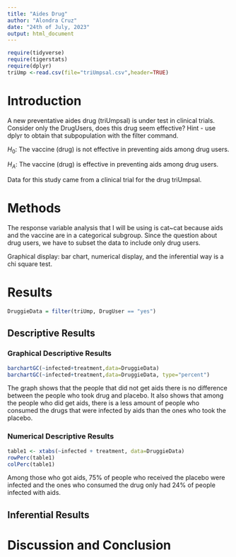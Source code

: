 ```yaml
---
title: "Aides Drug"
author: "Alondra Cruz"
date: "24th of July, 2023"
output: html_document
---
```


```r
require(tidyverse)
require(tigerstats)
require(dplyr)
triUmp <-read.csv(file="triUmpsal.csv",header=TRUE)
```

# Introduction

<!--In this section you explain what you are trying to show.  Where did the data come from?  What is the research or other question you are trying to answer?.  If you skimp in this section expect to be marked down in your grade. Paint a picture of the project a couple of paragraphs is expected!-->

A new  preventative aides drug (triUmpsal) is under test in clinical trials. Consider only the DrugUsers, does this drug seem effective?  Hint - use dplyr to obtain that subpopulation with the filter command.

$H_0$: The vaccine (drug) is not effective in preventing aids among drug users.

$H_A$: The vaccine (drug) is effective in preventing aids among drug users. 

Data for this study came from a clinical trial for the drug triUmpsal.

# Methods

<!--Decide on your methods:  use "variable analysis" or other appropriate descriptors.  Make sure to choose at least one graphical method and at least one numerical method. Discuss what data manipulations may be needed for example subsetting or other binning procedures and what sort of graphical displays and inferential tools will be used!-->

The response variable analysis that I will be using is cat~cat because aids and the vaccine are in a categorical subgroup. Since the question about drug users, we have to subset the data to include only drug users.

Graphical display: bar chart, numerical display, and the inferential way is a chi square test.

# Results

<!--Divide this section into two sub-sections:  One for your descriptive  results and one for your inferential results.!-->
```r
DruggieData = filter(triUmp, DrugUser == "yes")
```


## Descriptive Results


### Graphical Descriptive Results
<!--Graphical results here.  Make sure to show your code.  Provide appropriate labels for axes, giving units if possible, and provide a good title for the graph, too.  Use the graphical results to describe the patterns if any that exist in the data as focused toward the research question. Bottom line is to explain the features of the graph that are relevant to conforming or departing to what is expected by your null hypothesis !-->

```r
barchartGC(~infected+treatment,data=DruggieData)
barchartGC(~infected+treatment,data=DruggieData, type="percent")

```

The graph shows that the people that did not get aids there is no difference between the people who took drug and placebo. It also shows that among the people who did get aids, there is a less amount of people who consumed the drugs that were infected by aids than the ones who took the placebo. 

### Numerical Descriptive Results

```r
table1 <- xtabs(~infected + treatment, data=DruggieData)
rowPerc(table1)
colPerc(table1)
```

Among those who got aids, 75% of people who received the placebo were infected and the ones who consumed the drug only had 24% of people infected with aids.  

<!--Numerical results go here. Use the numerical results to describe the patterns if any that exist in the data as focused toward the research question!-->

## Inferential Results

<!--State hypothesis clearly.  Make sure your discussion of the inferential test covers all the aspects that the test output produces, such as test statistic, p-value etc.  Make a decision about the null hypothesis, explain the assumptions on which the selected test/procedure was based, and why the chosen procedure satisfys the assumptions and is appropriate to answer the research question!-->


# Discussion and Conclusion

<!--Discussion and conclusion here.  If you found a relationship be sure to consider whether the relationship occurs because one of the variavbles causes the other, or whether they perhasps are related for some other reason.  Watch the chapter 6 videos from the GeorgeTown videos collection.!-->
